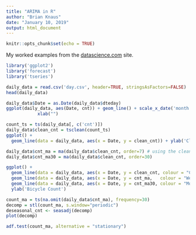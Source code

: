 ```yaml
---
title: "ARIMA in R"
author: "Brian Knaus"
date: "January 10, 2019"
output: html_document
---
```


```r
knitr::opts_chunk$set(echo = TRUE)
```


My worked examples from the [datascience.com](https://www.datascience.com/blog/introduction-to-forecasting-with-arima-in-r-learn-data-science-tutorials) site.


```r
library('ggplot2')
library('forecast')
library('tseries')

daily_data = read.csv('day.csv', header=TRUE, stringsAsFactors=FALSE)
head(daily_data)
```


```r
daily_data$Date = as.Date(daily_data$dteday)
ggplot(daily_data, aes(Date, cnt)) + geom_line() + scale_x_date('month')  + ylab("Daily Bike Checkouts") +
            xlab("")
```


```r
count_ts = ts(daily_data[, c('cnt')])
daily_data$clean_cnt = tsclean(count_ts)
ggplot() +
  geom_line(data = daily_data, aes(x = Date, y = clean_cnt)) + ylab('Cleaned Bicycle Count')
```



```r
daily_data$cnt_ma = ma(daily_data$clean_cnt, order=7) # using the clean count with no outliers
daily_data$cnt_ma30 = ma(daily_data$clean_cnt, order=30)

ggplot() +
  geom_line(data = daily_data, aes(x = Date, y = clean_cnt, colour = "Counts")) +
  geom_line(data = daily_data, aes(x = Date, y = cnt_ma,   colour = "Weekly Moving Average"))  +
  geom_line(data = daily_data, aes(x = Date, y = cnt_ma30, colour = "Monthly Moving Average"))  +
  ylab('Bicycle Count')
```



```r
count_ma = ts(na.omit(daily_data$cnt_ma), frequency=30)
decomp = stl(count_ma, s.window="periodic")
deseasonal_cnt <- seasadj(decomp)
plot(decomp)
```



```r
adf.test(count_ma, alternative = "stationary")
```



